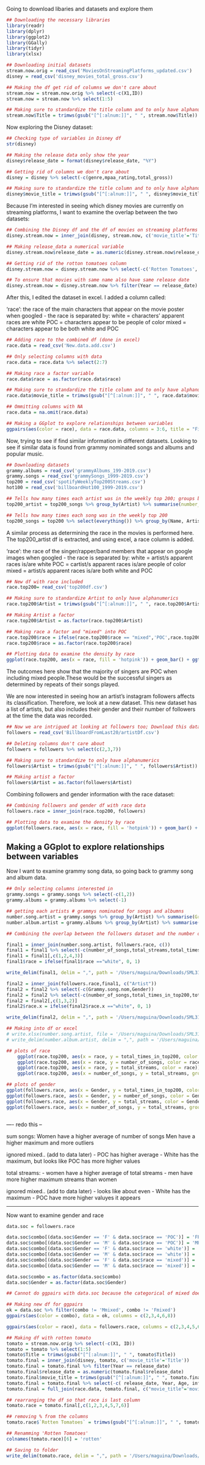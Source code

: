 
Going to download libaries and datasets and explore them

```r
## Downloading the necessary libraries
library(readr)
library(dplyr)
library(ggplot2)
library(GGally)
library(tidyr)
library(xlsx)

## Downloading initial datasets
stream.now.orig = read_csv('MoviesOnStreamingPlatforms_updated.csv')
disney = read_csv('disney_movies_total_gross.csv')

## Making the df get rid of columns we don't care about
stream.now = stream.now.orig %>% select(-c(X1,ID))
stream.now = stream.now %>% select(1:5)

## Making sure to standardize the title column and to only have alphanumerics
stream.now$Title = trimws(gsub("[^[:alnum:]]", " ", stream.now$Title))
```


Now exploring the Disney dataset:

```r
## Checking type of variables in Disney df
str(disney)

## Making the release data only show the year
disney$release_date = format(disney$release_date, "%Y")

## Getting rid of columns we don't care about
disney = disney %>% select(-c(genre,mpaa_rating,total_gross))

## Making sure to standardize the title column and to only have alphanumerics
disney$movie_title = trimws(gsub("[^[:alnum:]]", " ", disney$movie_title))

```


Because I'm interested in seeing which disney movies are currently on streaming platforms, I want to examine the overlap between the two datasets:

```r
## Combining the Disney df and the df of movies on streaming platforms
disney.stream.now = inner_join(disney, stream.now, c('movie_title'='Title'))

## Making release_data a numerical variable
disney.stream.now$release_date = as.numeric(disney.stream.now$release_date)

## Getting rid of the rotton tomatoes column
disney.stream.now = disney.stream.now %>% select(-c('Rotten Tomatoes','Age'))

## To ensure that movies with same name also have same release date
disney.stream.now = disney.stream.now %>% filter(Year == release_date)

```


After this, I edited the dataset in excel. I added a column called:

'race': the race of the main characters that appear on the movie poster when googled - the race is separated by:
    white = characters' apparent races are white
    POC = characters appear to be people of color
    mixed = characters appear to be both white and POC

```r

## Adding race to the combined df (done in excel)
race.data = read_csv('New.data.add.csv')

## Only selecting columns with data
race.data = race.data %>% select(2:7) 

## Making race a factor variable
race.data$race = as.factor(race.data$race)

## Making sure to standardize the title column and to only have alphanumerics
race.data$movie_title = trimws(gsub("[^[:alnum:]]", " ", race.data$movie_title))

## Ommitting columns with NA
race.data = na.omit(race.data)

## Making a GGplot to explore relationships between variables 
ggpairs(aes(color = race), data = race.data, columns = 3:6, title = "Figure 1: Relationship between Disney Movies and Streaming Platform and Race Variables", legend = c(2,2)) 
```

Now, trying to see if find similar information in different datasets. Looking to see if similar data is found from grammy nominated songs and albums and popular music.

```r
## Downloading datasets
grammy.albums = read_csv('grammyAlbums_199-2019.csv')
grammy.songs = read_csv('grammySongs_1999-2019.csv')
top200 = read_csv('spotifyWeeklyTop200Streams.csv')
hot100 = read_csv('billboardHot100_1999-2019.csv')

## Tells how many times each artist was in the weekly top 200; groups by artist
top200_artist = top200_songs %>% group_by(Artist) %>% summarise(number_of_songs = n(), total_times_in_top200 = sum(times_in_top200), total_streams=sum(total_number_streams)) %>% ungroup()

## Tells how many times each song was in the weekly top 200 
top200_songs = top200 %>% select(everything()) %>% group_by(Name, Artist) %>% summarise(times_in_top200 = n(), total_number_streams = sum(Streams)) %>% ungroup()

```

A similar process as determining the race in the movies is performed here. The top200_artist df is extracted, and using excel, a race column is added. 

'race': the race of the singer/rapper/band members that appear on google images when googled - the race is separated by:
    white = artist/s apparent races is/are white
    POC = cartist/s apparent races is/are people of color
    mixed = artist/s apparent races is/are both white and POC


```r
## New df with race included
race.top200= read_csv('top200df.csv')

## Making sure to standardize Artist to only have alphanumerics
race.top200$Artist = trimws(gsub("[^[:alnum:]]", " ", race.top200$Artist))

## Making Artist a factor 
race.top200$Artist = as.factor(race.top200$Artist)

## Making race a factor and "mixed" into POC
race.top200$race = ifelse(race.top200$race == "mixed",'POC',race.top200$race)
race.top200$race = as.factor(race.top200$race)

## Plotting data to examine the density by race
ggplot(race.top200, aes(x = race, fill = 'hotpink')) + geom_bar() + ggtitle('Balance Between Races in Spotify Top 200 Dataset') + xlab('Race') + ylab('Count') 

```

The outcomes here show that the majority of singers are POC when including mixed people.These would be the successful singers as determined by repeats of their songs played.

We are now interested in seeing how an artist's instagram followers affects its classification. Therefore, we look at a new dataset. This new dataset has a list of artists, but also includes their gender and their number of followers at the time the data was recorded. 

```r
## Now we are intrigued at looking at followers too; Download this dataset
followers = read_csv('BillboardFromLast20/artistDf.csv')

## Deleting columns don't care about
followers = followers %>% select(c(2,3,7))

## Making sure to standardize to only have alphanumerics
followers$Artist = trimws(gsub("[^[:alnum:]]", " ", followers$Artist))

## Making artist a factor
followers$Artist = as.factor(followers$Artist)
```


Combining followers and gender information with the race dataset:

```r
## Combining followers and gender df with race data
followers.race = inner_join(race.top200, followers)

## Plotting data to examine the density by race
ggplot(followers.race, aes(x = race, fill = 'hotpink')) + geom_bar() + ggtitle('Balance Between Races in Spotify Top 200 Dataset Overlapped with Followers') + xlab('Race') + ylab('Count')
```

## Making a GGplot to explore relationships between variables 

Now I want to examine grammy song data, so going back to grammy song and album data. 

```r
## Only selecting columns interested in
grammy.songs = grammy.songs %>% select(-c(1,2))
grammy.albums = grammy.albums %>% select(-1)

## getting each artists # grammys nominated for songs and albumns
number.song.artist = grammy.songs %>% group_by(Artist) %>% summarise(Grammy.song.nom = n())
number.album.artist = grammy.albums %>% group_by(Artist) %>% summarise(Grammy.album.nom = n())

## Combining the overlap between the followers dataset and the number of songs each artist nominated for in Grammys

final1 = inner_join(number.song.artist, followers.race, c())
final1 = final1 %>% select(-c(number_of_songs,total_streams,total_times_in_top200,Gender))
final1 = final1[,c(1,2,4,3)]
final1$race = ifelse(final1$race =="white", 0, 1)

write_delim(final1, delim = ",", path = '/Users/maguina/Downloads/SML310/SML310-FinalProjectInfo/final1.csv') 

final2 = inner_join(followers.race,final1, c("Artist"))
final2 = final2 %>% select(-c(Grammy.song.nom,Gender))
final2 = final2 %>% select(-c(number_of_songs,total_times_in_top200,total_streams))
final2 = final2[,c(1,3,2)]
final2$race.x = ifelse(final2$race.x =="white", 0, 1)

write_delim(final2, delim = ",", path = '/Users/maguina/Downloads/SML310/SML310-FinalProjectInfo/final2.csv') 

## Making into df or excel
# write.xlsx(number.song.artist, file = '/Users/maguina/Downloads/SML310/FinalProject/number.song.artist.xlsx') 
# write_delim(number.album.artist, delim = ",", path = '/Users/maguina/Downloads/SML310/FinalProject/number.album.artist.csv') 
```




```r
## plots of race
    ggplot(race.top200, aes(x = race, y = total_times_in_top200, color = race)) + geom_boxplot()
    ggplot(race.top200, aes(x = race, y = number_of_songs, color = race)) + geom_boxplot()
    ggplot(race.top200, aes(x = race, y = total_streams, color = race)) + geom_boxplot()
    ggplot(race.top200, aes(x = number_of_songs, y = total_streams, group = race, color = race)) + geom_point() 

## plots of gender
ggplot(followers.race, aes(x = Gender, y = total_times_in_top200, color = Gender)) + geom_boxplot()
ggplot(followers.race, aes(x = Gender, y = number_of_songs, color = Gender)) + geom_boxplot()
ggplot(followers.race, aes(x = Gender, y = total_streams, color = Gender)) + geom_boxplot()
ggplot(followers.race, aes(x = number_of_songs, y = total_streams, group = Gender, color = Gender)) + geom_point()



```


---- redo this -- 

sum songs:
Women have a higher average of number of songs
Men have a higher maximum and more outliers

ignored mixed.. (add to data later)
- POC has higher average
- White has the maximum, but looks like POC has more higher values




total streams:
- women have a higher average of total streams
- men have more higher maximum streams than women

ignored mixed.. (add to data later)
- looks like about even
- White has the maximum
- POC have more higher valuyes it appears

---


Now want to examine gender and race
```r
data.soc = followers.race

data.soc$combo[(data.soc$Gender == 'F' & data.soc$race == 'POC')] = 'FPOC'
data.soc$combo[(data.soc$Gender == 'M' & data.soc$race == 'POC')] = 'MPOC'
data.soc$combo[(data.soc$Gender == 'F' & data.soc$race == 'white')] = 'Fwhite'
data.soc$combo[(data.soc$Gender == 'M' & data.soc$race == 'white')] = 'Mwhite'
data.soc$combo[(data.soc$Gender == 'F' & data.soc$race == 'mixed')] = 'Fmixed'
data.soc$combo[(data.soc$Gender == 'M' & data.soc$race == 'mixed')] = 'Mmixed'

data.soc$combo = as.factor(data.soc$combo)
data.soc$Gender = as.factor(data.soc$Gender)

## Cannot do ggpairs with data.soc because the categorical of mixed doesn't have enough observations

## Making new df for ggpairs
ok = data.soc %>% filter(combo != 'Mmixed', combo != 'Fmixed')
ggpairs(aes(color = combo), data = ok, columns = c(2,3,4,6,8))

ggpairs(aes(color = race), data = followers.race, columns = c(2,3,4,5,6,7), title = "Relationship between Spotify top 200 Artists, Followers, and Race Variables", legend = c(4,4))

```


```r
## Making df with rotten tomato
tomato = stream.now.orig %>% select(-c(X1, ID))
tomato = tomato %>% select(1:5)
tomato$Title = trimws(gsub("[^[:alnum:]]", " ", tomato$Title))
tomato.final = inner_join(disney, tomato, c('movie_title'='Title'))
tomato.final = tomato.final %>% filter(Year == release_date)
tomato.final$release_date = as.numeric(tomato.final$release_date)
tomato.final$movie_title = trimws(gsub("[^[:alnum:]]", " ", tomato.final$movie_title))
tomato.final = tomato.final %>% select(-c( release_date, Year, Age, inflation_adjusted_gross, IMDb))
tomato.final = full_join(race.data, tomato.final, c("movie_title"='movie_title'))

## rearranging the df so that race is last column
tomato.race = tomato.final[,c(1,2,3,4,5,7,6)]

## removing % from the columns
tomato.race$`Rotten Tomatoes` = trimws(gsub("[^[:alnum:]]", " ", tomato.race$`Rotten Tomatoes`))

## Renamming 'Rotten Tomatoes'
colnames(tomato.race)[6] = 'rotten'

## Saving to folder
write_delim(tomato.race, delim = ",", path = '/Users/maguina/Downloads/SML310/FinalProject/tomato.race.csv') 

```









